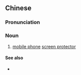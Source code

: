 {{also|手机膜}}
==Chinese==
{{zh-forms|s=手机膜|type=21}}

===Pronunciation===
{{zh-pron
|m=shǒujī膜
|cat=n
}}

===Noun===
{{zh-noun}}

# [[mobile phone]] [[screen protector]]

====See also====
* {{zh-l|保護膜}}